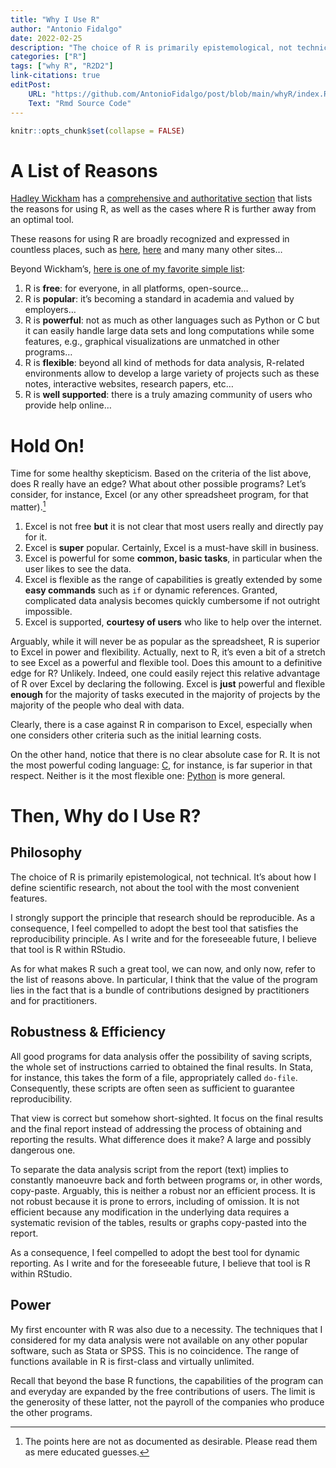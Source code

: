 ```yaml
---
title: "Why I Use R"
author: "Antonio Fidalgo"
date: 2022-02-25
description: "The choice of R is primarily epistemological, not technical."
categories: ["R"]
tags: ["why R", "R2D2"]
link-citations: true
editPost:
    URL: "https://github.com/AntonioFidalgo/post/blob/main/whyR/index.Rmd"
    Text: "Rmd Source Code"
---
```


```r
knitr::opts_chunk$set(collapse = FALSE)
```



# A List of Reasons {#r2d2}

[Hadley Wickham](https://hadley.nz/) has a [comprehensive and authoritative section](https://adv-r.hadley.nz/introduction.html#why-r) that lists the reasons for using R, as well as the cases where R is further away from an optimal tool.  

These reasons for using  R are broadly recognized and expressed in countless places, such as [here](https://www.newgenapps.com/blog/6-reasons-why-choose-r-programming-for-data-science-projects/), [here](https://medium.com/science-uncovered/6-reasons-why-you-should-use-r-38643ec98d0a) and many many other sites...  

Beyond Wickham's, [here is one of my favorite simple list](https://www.r-bloggers.com/why-use-r-five-reasons/):  

1. R is **free**: for everyone, in all platforms, open-source...
1. R is **popular**: it's becoming a standard in academia and valued by employers...
1. R is **powerful**: not as much as other languages such as Python or C but it can easily handle large data sets and long computations while some features, e.g., graphical visualizations are unmatched in other programs...
1. R is **flexible**: beyond all kind of methods for data analysis, R-related environments allow to develop a large variety of projects such as these notes, interactive websites, research papers, etc...
1. R is **well supported**: there is a truly amazing community of users who provide help online... 


# Hold On!

Time for some healthy skepticism. Based on the criteria of the list above, does R really have an edge? What about other possible programs? Let's consider, for instance, Excel (or any other spreadsheet program, for that matter).^[The points here are not as documented as desirable. Please read them as mere educated guesses.]

1. Excel is not free **but** it is not clear that most users really and directly pay for it. 
1. Excel is **super** popular. Certainly, Excel is a must-have skill in business.
1. Excel is powerful for some **common, basic tasks**, in particular when the user likes to see the data. 
1. Excel is flexible as the range of capabilities is greatly extended by some **easy commands** such as `if` or dynamic references. Granted, complicated data analysis becomes quickly cumbersome if not outright impossible.
1. Excel is supported, **courtesy of users** who like to help over the internet.

Arguably, while it will never be as popular as the spreadsheet, R is superior to Excel in power and flexibility. Actually, next to R, it's even a bit of a stretch to see Excel as a powerful and flexible tool. Does this amount to a definitive edge for R? Unlikely. Indeed, one could easily reject this relative advantage of R over Excel by declaring the following. Excel is **just** powerful and flexible **enough** for the majority of tasks executed in the majority of projects by the majority of the people who deal with data.  

Clearly, there is a case against R in comparison to Excel, especially when one considers other criteria such as the initial learning costs.   

On the other hand, notice that there is no clear absolute case for R. It is not the most powerful coding language: [C](https://en.wikipedia.org/wiki/C_(programming_language)), for instance, is far superior in that respect. Neither is it the most flexible one: [Python](https://www.python.org/) is  more general.  


# Then, Why do I Use R?

## Philosophy

The choice of R is primarily epistemological, not technical. It's about how I define scientific research, not about the tool with the most convenient features.  

I strongly support the principle that research should be reproducible. As a consequence, I feel compelled to adopt the best tool that satisfies the reproducibility principle. As I write and for the foreseeable future, I believe that tool is R within RStudio.   

As for what makes R such a great tool, we can now, and only now, refer to the list of reasons above. In particular, I think that the value of the program lies in the fact that is a bundle of contributions designed by practitioners and for practitioners. 

## Robustness & Efficiency
 
All good programs for data analysis offer the possibility of saving scripts, the whole set of instructions carried to obtained the final results. In Stata, for instance, this takes the form of a file, appropriately called `do-file`. Consequently, these scripts are often seen as sufficient to guarantee reproducibility.   

That view is correct but somehow short-sighted. It focus on the final results and the final report instead of addressing the process of obtaining and reporting the results. What difference does it make? A large and possibly dangerous one.   

To separate the data analysis script from the report (text) implies to constantly manoeuvre back and forth between programs or, in other words, copy-paste. Arguably, this is neither a robust nor an efficient process. It is not robust because it is prone to errors, including of omission. It is not efficient because any modification in the underlying data requires a systematic revision of the tables, results or graphs copy-pasted into the report.   

As a consequence, I feel compelled to adopt the best tool for dynamic reporting. As I write and for the foreseeable future, I believe that tool is R within RStudio.  

## Power 

My first encounter with R was also due to a necessity. The techniques that I considered for my data analysis were not available on any other popular software, such as Stata or SPSS. This is no coincidence. The range of functions available in R is first-class and virtually unlimited.   
 
Recall that beyond the base R functions, the capabilities of the program can and everyday are expanded by the free contributions of users. The limit is the generosity of these latter, not the payroll of the companies who produce the other programs.




